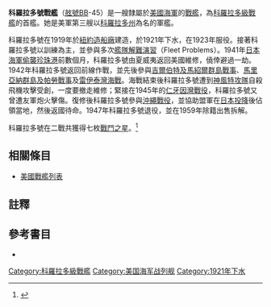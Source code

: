 {{noteTA
|G1=Military
|G2=Shipname
|G3=Aero
|G4=地名
}}
{{軍艦模板
|名稱= 科羅拉多 [[File:Flag_of_the_United_States.svg|30px]]<br />USS Colorado BB-45
|圖片= [[File:USS_Colorado_(BB-45)_New_York_1932.jpg|280px]]
|照片說明=科羅拉多號在[[紐約|紐約]]。攝於1932年。
|艦種= [[戰艦|戰艦]]
|艦級= [[科羅拉多級戰艦|科羅拉多級]]
|製造= [[紐約造船廠|紐約造船廠]]
|動工= 1919年5月29日
|下水= 1921年3月22日
|服役= 1923年8月30日
|退役= 1947年1月7日
|結局= 1959年7月23日出售拆解
|除籍= 1959年3月1日
|標準= 設計：32,693噸
|滿載= 設計：33,590噸
|長度= 整體：624呎<br />水線：600呎
|闊度= 水線：97.6呎 
|吃水= 38呎
|極速= 21節<br />試航：21.09節
|鍋爐= 8座
|出力= 設計：28,900軸馬力<br />試航：31,268軸馬力
|續航= 8,000海哩/10節
|乘員= 64名軍官<br />1,241名水兵
|裝甲= 艦側：13.5吋至8吋<br />裝甲甲板：70至180磅<br/>艦炮：18吋至5吋<br />炮座：13吋至4.5吋<br />指揮塔：16吋至4吋<br />隔艙：13.5吋
|裝備= 主炮：4門16吋/45雙聯裝火炮<br />副炮：12門5吋/51火炮<br />防空炮：8門3吋/50火炮<br />2座魚雷發射管
|其它=模版參考來源：<ref>{{Harvnb|Friedman|1985|pp=445-446}}科羅拉多級配置，數據僅以設計及建造時為準。</ref>
}}

'''科羅拉多號戰艦'''（[[美國海軍艦體編號|舷號]]BB-45）是一艘隸屬於[[美國海軍|美國海軍]]的[[戰艦|戰艦]]，為[[科羅拉多級戰艦|科羅拉多級戰艦]]的首艦。她是美軍第三艘以[[科羅拉多州|科羅拉多州]]為名的軍艦。

科羅拉多號在1919年於[[紐約造船廠|紐約造船廠]]建造，於1921年下水，在1923年服役。接著科羅拉多號以訓練為主，並參與多次[[艦隊解難演習|艦隊解難演習]]（Fleet Problems）。1941年[[日本海軍|日本海軍]][[偷襲珍珠港|偷襲珍珠港]]前數個月，科羅拉多號由夏威夷返回美國維修，僥倖避過一劫。1942年科羅拉多號返回前線作戰，並先後參與[[吉爾伯特及馬紹爾群島戰事|吉爾伯特及馬紹爾群島戰事]]、[[馬里亞納群島及帕勞戰事|馬里亞納群島及帕勞戰事]]及[[雷伊泰灣海戰|雷伊泰灣海戰]]。海戰結束後科羅拉多號遭到[[神風特攻隊|神風特攻隊]]自殺飛機攻擊受創，一度要撤走維修；緊接在1945年的[[仁牙因灣戰役|仁牙因灣戰役]]，科羅拉多號又曾遭友軍炮火擊傷。復修後科羅拉多號參與[[沖繩戰役|沖繩戰役]]，並協助盟軍在[[日本投降|日本投降]]後佔領當地，然後返國待命。1947年科羅拉多號退役，並在1959年除籍出售拆解。

科羅拉多號在二戰共獲得七枚[[戰鬥之星|戰鬥之星]]。<ref>{{cite DANFS
| url = https://www.history.navy.mil/research/histories/ship-histories/danfs/c/colorado-iii.html
| title = Colorado III (BB-45)
}}
</ref>

== 相關條目 ==
* [[美國戰艦列表|美國戰艦列表]]

== 註釋 ==
{{reflist}}

== 參考書目 ==
{{Commonscat|USS Colorado (BB-45)}}
{{海军主题}}

* {{Citation
|last = Friedman
|first = Norman
|year = 1985
|title = U.S. Battleships: An Illustrated Design History
|language = en
|publication-place = Annapolis, Maryland
|publisher = Naval Institute Press
|isbn = 0-87021-715-1}}

{{DEFAULTSORT:Colorado}}
{{科羅拉多級戰艦}}
{{美國戰艦}}

[[Category:科羅拉多級戰艦|Category:科羅拉多級戰艦]]
[[Category:美国海军战列舰|Category:美国海军战列舰]]
[[Category:1921年下水|Category:1921年下水]]